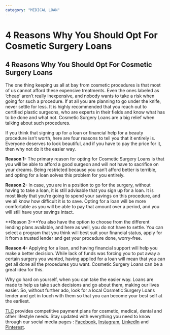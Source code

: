 ```yaml
---
category: "MEDICAL LOAN"
---
```


# 4 Reasons Why You Should Opt For Cosmetic Surgery Loans

## 4 Reasons Why You Should Opt For Cosmetic Surgery Loans

The one thing keeping us all at bay from cosmetic procedures is that most of us cannot afford these expensive treatments. Even the ones labeled as ‘cheap’ aren’t really inexpensive, and nobody wants to take a risk when going for such a procedure. If at all you are planning to go under the knife, never settle for less. It is highly recommended that you reach out to certified plastic surgeons, who are experts in their fields and know what has to be done and what not. Cosmetic Surgery Loans are a big relief when talking about such procedures.

If you think that signing up for a loan or financial help for a beauty procedure isn’t worth, here are four reasons to tell you that it entirely is. Everyone deserves to look beautiful, and if you have to pay the price for it, then why not do it the easier way.

**Reason 1-** The primary reason for opting for Cosmetic Surgery Loans is that you will be able to afford a good surgeon and will not have to sacrifice on your dreams. Being restricted because you can’t afford better is terrible, and opting for a loan solves this problem for you entirely.

**Reason 2-** In case, you are in a position to go for the surgery, without having to take a loan, it is still advisable that you sign up for a loan. It is most likely that you’re going to spend your savings on this procedure, and we all know how difficult it is to save. Opting for a loan will be more comfortable as you will be able to pay that amount over a period, and you will still have your savings intact.

**Reason 3-**You also have the option to choose from the different lending plans available, and here as well, you do not have to settle. You can select a program that you think will best suit your financial status, apply for it from a trusted lender and get your procedure done, worry-free.

**Reason 4-** Applying for a loan, and having financial support will help you make a better decision. While lack of funds was forcing you to put away a certain surgery you wanted, having applied for a loan will mean that you can get all done all the procedures you want. Cosmetic Surgery Loans can be a great idea for this.

Why go hard on yourself, when you can take the easier way. Loans are made to help us take such decisions and go about them, making our lives easier. So, without further ado, look for a local Cosmetic Surgery Loans lender and get in touch with them so that you can become your best self at the earliest.

[TLC](https://tlc.com.au/) provides competitive payment plans for cosmetic, medical, dental and other lifestyle needs. Stay updated with everything you need to know through our social media pages : [Facebook](https://www.facebook.com/totallifestylecredit/), [Instagram](https://www.instagram.com/tlc.aus/), [LinkedIn](https://www.linkedin.com/company/tlc-total-lifestyle-credit/) and [Pinterest](https://www.pinterest.com.au/totallifestylecredit/).
